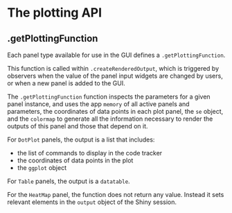 # The plotting API

## .getPlottingFunction

Each panel type available for use in the GUI defines a `.getPlottingFunction`.

This function is called within `.createRenderedOutput`, which is triggered by observers when the value of the panel input widgets are changed by users, or when a new panel is added to the GUI.

The `.getPlottingFunction` function inspects the parameters for a given panel instance, and uses the app `memory` of all active panels and parameters, the coordinates of data points in each plot panel, the `se` object, and the `colormap` to generate all the information necessary to render the outputs of this panel and those that depend on it.

For `DotPlot` panels, the output is a list that includes:

- the list of commands to display in the code tracker
- the coordinates of data points in the plot
- the `ggplot` object

For `Table` panels, the output is a `datatable`.

For the `HeatMap` panel, the function does not return any value.
Instead it sets relevant elements in the `output` object of the Shiny session.
